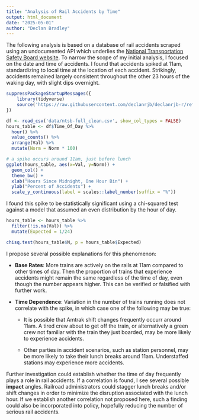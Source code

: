 ```yaml
---
title: "Analysis of Rail Accidents by Time"
output: html_document
date: "2025-05-01"
author: "Declan Bradley"
---
```


The following analysis is based on a database of rail accidents scraped using an undocumented API which underlies the [National Transportation Safety Board website](https://www.ntsb.gov/investigations/Pages/Investigations.aspx). To narrow the scope of my initial analysis, I focused on the date and time of accidents. I found that accidents spiked at 11am, standardizing to local time at the location of each accident. Strikingly, accidents remained largely consistent throughout the other 23 hours of the waking day, with slight dips overnight. 

```r
suppressPackageStartupMessages({
    library(tidyverse)
    source('https://raw.githubusercontent.com/declanrjb/declanrjb-r/refs/heads/main/functions.R')
})

df <- read_csv('data/ntsb-full_clean.csv', show_col_types = FALSE)
hours_table <- df$Time_Of_Day %>%
  hour() %>%
  value_counts() %>%
  arrange(Val) %>%
  mutate(Norm = Norm * 100)

# a spike occurs around 11am, just before lunch
ggplot(hours_table, aes(x=Val, y=Norm)) +
  geom_col() +
  theme_bw() +
  xlab("Hours Since Midnight, One Hour Bin") +
  ylab("Percent of Accidents") +
  scale_y_continuous(label = scales::label_number(suffix = "%"))
```

I found this spike to be statistically significant using a chi-squared test against a model that assumed an even distribution by the hour of day.

```r
hours_table <- hours_table %>%
  filter(!is.na(Val)) %>%
  mutate(Expected = 1/24)

chisq.test(hours_table$N, p = hours_table$Expected)
```

I propose several possible explanations for this phenomenon:

- **Base Rates**: More trains are actively on the rails at 11am compared to other times of day. Then the proportion of trains that experience accidents might remain the same regardless of the time of day, even though the number appears higher. This can be verified or falsified with further work.

- **Time Dependence**: Variation in the number of trains running does not correlate with the spike, in which case one of the following may be true:

    - It is possible that Amtrak shift changes frequently occurr around 11am. A tired crew about to get off the train, or alternatively a green crew not familiar with the train they just boarded, may be more likely to experience accidents.

    - Other parties in accident scenarios, such as station personnel, may be more likely to take their lunch breaks around 11am. Understaffed stations may experience more accidents.

Further investigation could establish whether the time of day frequently plays a role in rail accidents. If a correlation is found, I see several possible **impact** angles. Railroad administrators could stagger lunch breaks and/or shift changes in order to minimize the disruption associated with the lunch hour. If we establish another correlation not proposed here, such a finding could also be incorporated into policy, hopefully reducing the number of serious rail accidents.
